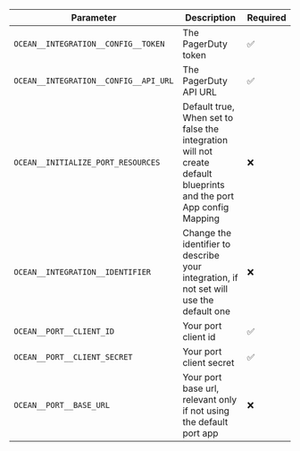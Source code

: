 | Parameter                             | Description                                                                                                        | Required |
| ------------------------------------- | ------------------------------------------------------------------------------------------------------------------ | -------- |
| `OCEAN__INTEGRATION__CONFIG__TOKEN`   | The PagerDuty token                                                                                                | ✅       |
| `OCEAN__INTEGRATION__CONFIG__API_URL` | The PagerDuty API URL                                                                                              | ✅       |
| `OCEAN__INITIALIZE_PORT_RESOURCES`    | Default true, When set to false the integration will not create default blueprints and the port App config Mapping | ❌       |
| `OCEAN__INTEGRATION__IDENTIFIER`      | Change the identifier to describe your integration, if not set will use the default one                            | ❌       |
| `OCEAN__PORT__CLIENT_ID`              | Your port client id                                                                                                | ✅       |
| `OCEAN__PORT__CLIENT_SECRET`          | Your port client secret                                                                                            | ✅       |
| `OCEAN__PORT__BASE_URL`               | Your port base url, relevant only if not using the default port app                                                | ❌       |
